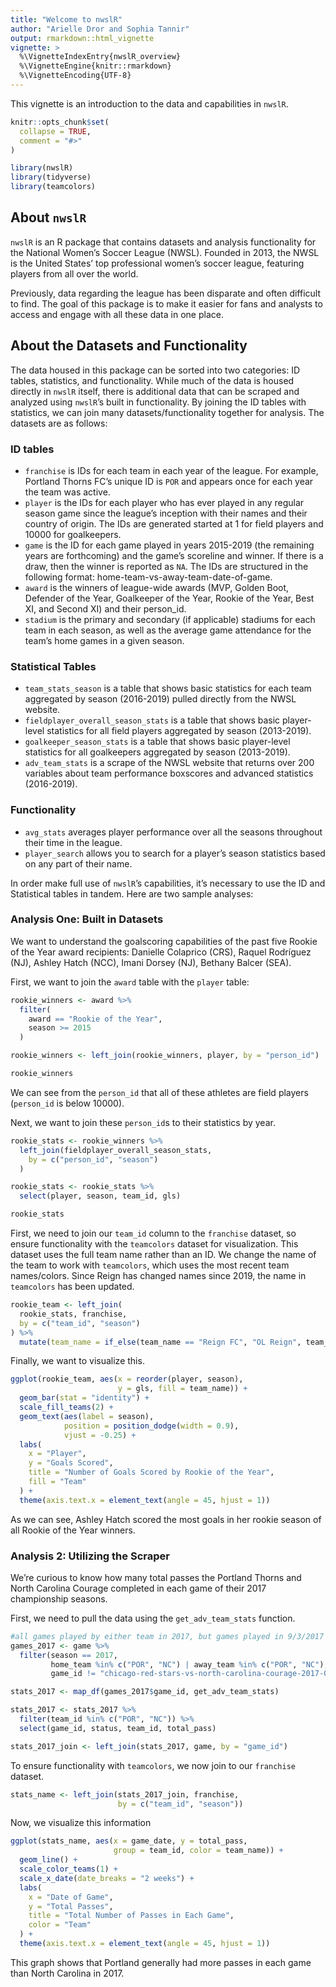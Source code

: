 ```yaml
---
title: "Welcome to nwslR"
author: "Arielle Dror and Sophia Tannir"
output: rmarkdown::html_vignette
vignette: >
  %\VignetteIndexEntry{nwslR_overview}
  %\VignetteEngine{knitr::rmarkdown}
  %\VignetteEncoding{UTF-8}
---
```

This vignette is an introduction to the data and capabilities in `nwslR`.

```r
knitr::opts_chunk$set(
  collapse = TRUE,
  comment = "#>"
)
```

```r
library(nwslR)
library(tidyverse)
library(teamcolors)
```

## About `nwslR`
`nwslR` is an R package that contains datasets and analysis functionality for the National Women's Soccer League (NWSL). Founded in 2013, the NWSL is the United States' top professional women's soccer league, featuring players from all over the world. 

Previously, data regarding the league has been disparate and often difficult to find. The goal of this package is to make it easier for fans and analysts to access and engage with all these data in one place. 

## About the Datasets and Functionality 

The data housed in this package can be sorted into two categories: ID tables, statistics, and functionality. While much of the data is housed directly in `nwslR` itself, there is additional data that can be scraped and analyzed using `nwslR`'s built in functionality. By joining the ID tables with statistics, we can join many datasets/functionality together for analysis. The datasets are as follows:

### ID tables
* `franchise` is IDs for each team in each year of the league. For example, Portland Thorns FC's unique ID is `POR` and appears once for each year the team was active. 
* `player` is the IDs for each player who has ever played in any regular season game since the league's inception with their names and their country of origin. The IDs are generated started at 1 for field players and 10000 for goalkeepers. 
* `game` is the ID for each game played in years 2015-2019 (the remaining years are forthcoming) and the game's scoreline and winner. If there is a draw, then the winner is reported as `NA`. The IDs are structured in the following format: home-team-vs-away-team-date-of-game. 
* `award` is the winners of league-wide awards (MVP, Golden Boot, Defender of the Year, Goalkeeper of the Year, Rookie of the Year, Best XI, and Second XI) and their person_id. 
* `stadium` is the primary and secondary (if applicable) stadiums for each team in each season, as well as the average game attendance for the team's home games in a given season. 

### Statistical Tables 
* `team_stats_season` is a table that shows basic statistics for each team aggregated by season (2016-2019) pulled directly from the NWSL website.  
* `fieldplayer_overall_season_stats` is a table that shows basic player-level statistics for all field players aggregated by season (2013-2019). 
* `goalkeeper_season_stats` is a table that shows basic player-level statistics for all goalkeepers aggregated by season (2013-2019).
* `adv_team_stats` is a scrape of the NWSL website that returns over 200 variables about team performance boxscores and advanced statistics (2016-2019).

### Functionality
* `avg_stats` averages player performance over all the seasons throughout their time in the league. 
* `player_search` allows you to search for a player's season statistics based on any part of their name. 

In order make full use of `nwslR`'s capabilities, it's necessary to use the ID and Statistical tables in tandem. Here are two sample analyses: 

### Analysis One: Built in Datasets 

We want to understand the goalscoring capabilities of the past five Rookie of the Year award recipients: Danielle Colaprico (CRS), Raquel Rodríguez (NJ), Ashley Hatch (NCC), Imani Dorsey (NJ), Bethany Balcer (SEA). 

First, we want to join the `award` table with the `player` table: 
```r
rookie_winners <- award %>%
  filter(
    award == "Rookie of the Year",
    season >= 2015
  )

rookie_winners <- left_join(rookie_winners, player, by = "person_id")

rookie_winners
```

We can see from the `person_id` that all of these athletes are field players (`person_id` is below 10000). 

Next, we want to join these `person_id`s to their statistics by year. 

```r
rookie_stats <- rookie_winners %>%
  left_join(fieldplayer_overall_season_stats,
    by = c("person_id", "season")
  )

rookie_stats <- rookie_stats %>%
  select(player, season, team_id, gls)

rookie_stats
```

 First, we need to join our `team_id` column to the `franchise` dataset, so ensure functionality with the `teamcolors` dataset for visualization. This dataset uses the full team name rather than an ID. We change the name of the team to work with `teamcolors`, which uses the most recent team names/colors. Since Reign has changed names since 2019, the name in `teamcolors` has been updated. 
```r
rookie_team <- left_join(
  rookie_stats, franchise, 
  by = c("team_id", "season")
) %>%
  mutate(team_name = if_else(team_name == "Reign FC", "OL Reign", team_name))
```

Finally, we want to visualize this. 

```r
ggplot(rookie_team, aes(x = reorder(player, season), 
                        y = gls, fill = team_name)) +
  geom_bar(stat = "identity") +
  scale_fill_teams(2) +
  geom_text(aes(label = season), 
            position = position_dodge(width = 0.9), 
            vjust = -0.25) +
  labs(
    x = "Player",
    y = "Goals Scored",
    title = "Number of Goals Scored by Rookie of the Year",
    fill = "Team"
  ) +
  theme(axis.text.x = element_text(angle = 45, hjust = 1))
```


As we can see, Ashley Hatch scored the most goals in her rookie season of all Rookie of the Year winners. 


### Analysis 2: Utilizing the Scraper

We're curious to know how many total passes the Portland Thorns and North Carolina Courage completed in each game of their 2017 championship seasons.

First, we need to pull the data using the `get_adv_team_stats` function. 

```r
#all games played by either team in 2017, but games played in 9/3/2017 do not have available statistics
games_2017 <- game %>%
  filter(season == 2017,
         home_team %in% c("POR", "NC") | away_team %in% c("POR", "NC"),
         game_id != "chicago-red-stars-vs-north-carolina-courage-2017-09-03") 

stats_2017 <- map_df(games_2017$game_id, get_adv_team_stats)

stats_2017 <- stats_2017 %>%
  filter(team_id %in% c("POR", "NC")) %>%
  select(game_id, status, team_id, total_pass)

stats_2017_join <- left_join(stats_2017, game, by = "game_id") 
```

To ensure functionality with `teamcolors`, we now join to our `franchise` dataset.

```r
stats_name <- left_join(stats_2017_join, franchise, 
                        by = c("team_id", "season"))
```

Now, we visualize this information 

```r
ggplot(stats_name, aes(x = game_date, y = total_pass, 
                       group = team_id, color = team_name)) +
  geom_line() +
  scale_color_teams(1) +
  scale_x_date(date_breaks = "2 weeks") +
  labs(
    x = "Date of Game",
    y = "Total Passes",
    title = "Total Number of Passes in Each Game",
    color = "Team"
  ) +
  theme(axis.text.x = element_text(angle = 45, hjust = 1))
```
This graph shows that Portland generally had more passes in each game than North Carolina in 2017. 

